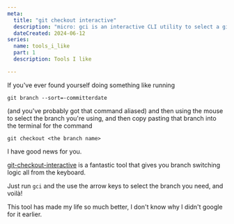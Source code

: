 ```yaml
---
meta:
  title: "git checkout interactive"
  description: "micro: gci is an interactive CLI utility to select a git branch with arrow keys."
  dateCreated: 2024-06-12
series: 
  name: tools_i_like
  part: 1
  description: Tools I like

---
```


If you've ever found yourself doing something like running

```
git branch --sort=-committerdate

```

(and you've probably got that command aliased) and then using the mouse to select the branch you're using, and then copy pasting that branch into the terminal for the command

```
git checkout <the branch name>
```

I have good news for you. 

[git-checkout-interactive](https://github.com/cookpete/git-checkout-interactive) is a fantastic tool that gives you branch switching logic all from the keyboard. 


Just run `gci` and the use the arrow keys to select the branch you need, and voilà!

This tool has made my life so much better, I don't know why I didn't google for it earlier.